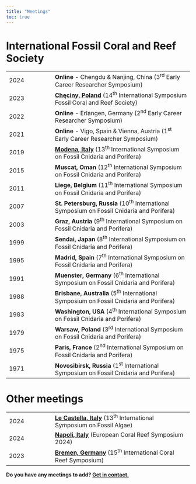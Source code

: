 ```yaml
---
title: "Meetings"
toc: true
---
```


# International Fossil Coral and Reef Society

|      |                                                                                                                                 |
|------------------|------------------------------------------------------|
| 2024 | **Online** - Chengdu & Nanjing, China (3^rd^ Early Career Researcher Symposium)                                                 |
| 2023 | [**Chęciny, Poland**](https://fossilcoralreefs.com) (14^th^ International Symposium Fossil Coral and Reef Society)              |
| 2022 | **Online** - Erlangen, Germany (2^nd^ Early Career Researcher Symposium)                                                        |
| 2021 | **Online** - Vigo, Spain & Vienna, Austria (1^st^ Early Career Researcher Symposium)                                            |
| 2019 | [**Modena, Italy**](https://www.13thfossilcnidaria.unimore.it) (13^th^ International Symposium on Fossil Cnidaria and Porifera) |
| 2015 | **Muscat, Oman** (12^th^ International Symposium on Fossil Cnidaria and Porifera)                                               |
| 2011 | **Liege, Belgium** (11^th^ International Symposium on Fossil Cnidaria and Porifera)                                             |
| 2007 | **St. Petersburg, Russia** (10^th^ International Symposium on Fossil Cnidaria and Porifera)                                     |
| 2003 | **Graz, Austria** (9^th^ International Symposium on Fossil Cnidaria and Porifera)                                               |
| 1999 | **Sendai, Japan** (8^th^ International Symposium on Fossil Cnidaria and Porifera)                                               |
| 1995 | **Madrid, Spain** (7^th^ International Symposium on Fossil Cnidaria and Porifera)                                               |
| 1991 | **Muenster, Germany** (6^th^ International Symposium on Fossil Cnidaria and Porifera)                                           |
| 1988 | **Brisbane, Australia** (5^th^ International Symposium on Fossil Cnidaria and Porifera)                                         |
| 1983 | **Washington, USA** (4^th^ International Symposium on Fossil Cnidaria and Porifera)                                             |
| 1979 | **Warsaw, Poland** (3^rd^ International Symposium on Fossil Cnidaria and Porifera)                                              |
| 1975 | **Paris, France** (2^nd^ International Symposium on Fossil Cnidaria and Porifera)                                               |
| 1971 | **Novosibirsk, Russia** (1^st^ International Symposium on Fossil Cnidaria and Porifera)                                         |

# Other meetings

|      |                                                                                            |
|------------------|------------------------------------------------------|
| 2024 | [**Le Castella, Italy**](resources/algae/circular.pdf) (13^th^ International Symposium on Fossil Algae)
| 2024 | [**Napoli, Italy**](https://ecrs2024.eu) (European Coral Reef Symposium 2024)              |
| 2023 | [**Bremen, Germany**](https://www.icrs2022.de) (15^th^ International Coral Reef Symposium) |

**Do you have any meetings to add? [Get in contact.](mailto:lewis@ifcrs.org)**
